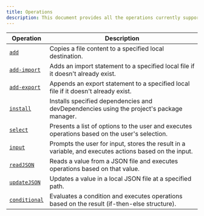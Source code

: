 ```yaml
---
title: Operations
description: This document provides all the operations currently supported by c0nfig. Each operation is designed to perform specific tasks during the execution of remote configurations.
---
```


| Operation                                     | Description                                                                                           |
| --------------------------------------------- | ----------------------------------------------------------------------------------------------------- |
| [`add`](/docs/operations/add)                 | Copies a file content to a specified local destination.                                               |
| [`add-import`](/docs/operations/add-import)   | Adds an import statement to a specified local file if it doesn't already exist.                       |
| [`add-export`](/docs/operations/add-export)   | Appends an export statement to a specified local file if it doesn't already exist.                    |
| [`install`](/docs/operations/install)         | Installs specified dependencies and devDependencies using the project's package manager.              |
| [`select`](/docs/operations/select)           | Presents a list of options to the user and executes operations based on the user's selection.         |
| [`input`](/docs/operations/input)             | Prompts the user for input, stores the result in a variable, and executes actions based on the input. |
| [`readJSON`](/docs/operations/readJSON)       | Reads a value from a JSON file and executes operations based on that value.                           |
| [`updateJSON`](/docs/operations/updateJSON)   | Updates a value in a local JSON file at a specified path.                                             |
| [`conditional`](/docs/operations/conditional) | Evaluates a condition and executes operations based on the result (if-then-else structure).           |
